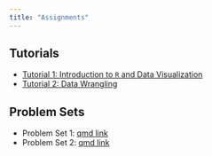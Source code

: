```yaml
---
title: "Assignments"
---
```


## Tutorials

-   [Tutorial 1: Introduction to `R` and Data Visualization](https://dhidalgo.shinyapps.io/Tutorial-1/)
-   [Tutorial 2: Data Wrangling](https://dhidalgo.shinyapps.io/Tutorial-2/)

## Problem Sets

-   Problem Set 1: [qmd link](https://www.dropbox.com/scl/fi/d8ywmrj5jk3olgmji9pd6/pset1.qmd?rlkey=g609rnq5kckjiq0rohwb7w8eb&dl=1)
-   Problem Set 2: [qmd link](https://www.dropbox.com/scl/fi/bx2xw731n3b5g77y5h604/pset2.qmd?rlkey=j189jf2wsrzflybr6s446oil3&dl=1)
